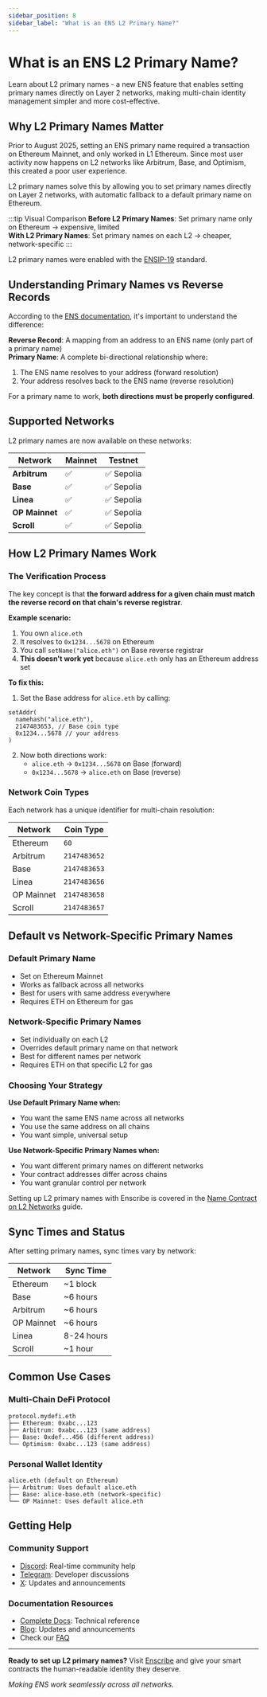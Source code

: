```yaml
---
sidebar_position: 8
sidebar_label: "What is an ENS L2 Primary Name?"
---
```


# What is an ENS L2 Primary Name?

Learn about L2 primary names - a new ENS feature that enables setting primary names directly on Layer 2 networks, making multi-chain identity management simpler and more cost-effective.

## Why L2 Primary Names Matter

Prior to August 2025, setting an ENS primary name required a transaction on Ethereum Mainnet, and only worked in L1 Ethereum. Since most user activity now happens on L2 networks like Arbitrum, Base, and Optimism, this created a poor user experience.

L2 primary names solve this by allowing you to set primary names directly on Layer 2 networks, with automatic fallback to a default primary name on Ethereum.

:::tip Visual Comparison
**Before L2 Primary Names**: Set primary name only on Ethereum → expensive, limited  
**With L2 Primary Names**: Set primary names on each L2 → cheaper, network-specific
:::

L2 primary names were enabled with the [ENSIP-19](https://docs.ens.domains/ensip/19/) standard.

## Understanding Primary Names vs Reverse Records

According to the [ENS documentation](https://docs.ens.domains/web/reverse#l2-primary-names), it's important to understand the difference:

**Reverse Record**: A mapping from an address to an ENS name (only part of a primary name)  
**Primary Name**: A complete bi-directional relationship where:
1. The ENS name resolves to your address (forward resolution)
2. Your address resolves back to the ENS name (reverse resolution)

For a primary name to work, **both directions must be properly configured**.

## Supported Networks

L2 primary names are now available on these networks:

| Network | Mainnet | Testnet |
|---------|---------|---------|
| **Arbitrum** | ✅ | ✅ Sepolia |
| **Base** | ✅ | ✅ Sepolia |
| **Linea** | ✅ | ✅ Sepolia |
| **OP Mainnet** | ✅ | ✅ Sepolia |
| **Scroll** | ✅ | ✅ Sepolia |

## How L2 Primary Names Work

### The Verification Process

The key concept is that **the forward address for a given chain must match the reverse record on that chain's reverse registrar**.

**Example scenario:**
1. You own `alice.eth` 
2. It resolves to `0x1234...5678` on Ethereum
3. You call `setName("alice.eth")` on Base reverse registrar
4. **This doesn't work yet** because `alice.eth` only has an Ethereum address set

**To fix this:**
1. Set the Base address for `alice.eth` by calling:
```solidity
setAddr(
  namehash("alice.eth"), 
  2147483653, // Base coin type
  0x1234...5678 // your address
)
```
2. Now both directions work:
   - `alice.eth` → `0x1234...5678` on Base (forward)
   - `0x1234...5678` → `alice.eth` on Base (reverse)

### Network Coin Types

Each network has a unique identifier for multi-chain resolution:

| Network | Coin Type |
|---------|-----------|
| Ethereum | `60` |
| Arbitrum | `2147483652` |
| Base | `2147483653` |
| Linea | `2147483656` |
| OP Mainnet | `2147483658` |
| Scroll | `2147483657` |

## Default vs Network-Specific Primary Names

### Default Primary Name
- Set on Ethereum Mainnet
- Works as fallback across all networks
- Best for users with same address everywhere
- Requires ETH on Ethereum for gas

### Network-Specific Primary Names  
- Set individually on each L2
- Overrides default primary name on that network
- Best for different names per network
- Requires ETH on that specific L2 for gas

### Choosing Your Strategy

**Use Default Primary Name when:**
- You want the same ENS name across all networks
- You use the same address on all chains
- You want simple, universal setup

**Use Network-Specific Primary Names when:**
- You want different primary names on different networks
- Your contract addresses differ across chains
- You want granular control per network

Setting up L2 primary names with Enscribe is covered in the [Name Contract on L2 Networks](/guides/how-to-guides/name-contract-l2-networks) guide.

## Sync Times and Status

After setting primary names, sync times vary by network:

| Network | Sync Time |
|---------|-----------|
| Ethereum | ~1 block |
| Base | ~6 hours |
| Arbitrum | ~6 hours |
| OP Mainnet | ~6 hours |
| Linea | 8-24 hours |
| Scroll | ~1 hour |

## Common Use Cases

### Multi-Chain DeFi Protocol
```
protocol.mydefi.eth
├── Ethereum: 0xabc...123
├── Arbitrum: 0xabc...123 (same address)
├── Base: 0xdef...456 (different address)
└── Optimism: 0xabc...123 (same address)
```

### Personal Wallet Identity
```
alice.eth (default on Ethereum)
├── Arbitrum: Uses default alice.eth
├── Base: alice-base.eth (network-specific)
└── OP Mainnet: Uses default alice.eth
```

## Getting Help

### Community Support
- [Discord](https://discord.gg/8QUMMdS5GY): Real-time community help
- [Telegram](https://t.me/enscribers): Developer discussions
- [X](https://x.com/enscribe_): Updates and announcements

### Documentation Resources
- [Complete Docs](/docs): Technical reference
- [Blog](/blog): Updates and announcements
- Check our [FAQ](/docs/faqs)

---

**Ready to set up L2 primary names?** Visit [Enscribe](https://app.enscribe.xyz/nameContract) and give your smart contracts the human-readable identity they deserve.

*Making ENS work seamlessly across all networks.*